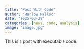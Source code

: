 ```yaml
---
title: "Post With Code"
author: "Harlow Malloc"
date: "2025-03-29"
categories: [news, code, analysis]
image: "image.jpg"
---
```


This is a post with executable code.

